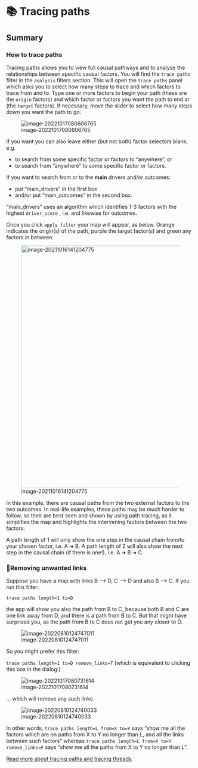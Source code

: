 # 📚 Tracing paths {#xtracing-paths}

## Summary

### How to trace paths{#howtotracepathsandrobustness}

Tracing paths allows you to view full causal pathways and to analyse the relationships between specific causal factors. You will find the `trace paths` filter in the `analysis` filters section. This will open the `trace paths` panel which asks you to select how many steps to trace and which factors to trace from and to. Type one or more factors to begin your path (these are the `origin` factors) and which factor or factors you want the path to end at (the `target` factors). If necessary, move the slider to select how many steps down you want the path to go. 

![image-20221017080606765](_assets/image-20221017080606765.png)

If you want you can also leave either (but not both) factor selectors blank, e.g.

- to search from some specific factor or factors to "anywhere", or 
-  to search from "anywhere" to some specific factor or factors.

If you want to search from or to the **main** drivers and/or outcomes:

- put "main_drivers" in the first box
- and/or put "main_outcomes" in the second box.

"main_drivers" uses an algorithm which identifies 1-3 factors with the highest `driver_score` , i.e. and likewise for outcomes. 

Once you click `apply filter` your map will appear, as below. Orange indicates the origin(s) of the path, purple the target factor(s) and green any factors in between.

![image-20211016141204775](_assets/image-20211016141204775.png){width=650}

In this example, there are causal paths from the two external factors to the two outcomes. In real-life examples, these paths may be much harder to follow, so their are best seen and shown by using path tracing, as it simplifies the map and highlights the intervening factors between the two factors.

A path length of 1 will only show the one step in the causal chain from/to your chosen factor, i.e. A ➜ B. A path length of 2 will also show the next step in the causal chain (if there is one!), i.e. A ➜ B ➜ C.

### 🧪Removing unwanted links

Suppose you have a map with links B --> D, C --> D and also B --> C. If you run this filter:

`trace paths length=1 to=D`

the app will show you also the path from B to C, because both B and C are one link away from D, and there is a path from B to C. But that might have surprised you, as the path from B to C does not get you any closer to D. 

![image-20220810124747011](_assets/image-20220810124747011.png)

So you might prefer this filter:

`trace paths length=1 to=D remove_links=T` (which is equivalent to clicking this box in the dialog:)

![image-20221017080731614](_assets/image-20221017080731614.png)

... which will remove any such links. 

![image-20220810124740033](_assets/image-20220810124740033.png)

In other words, `trace paths length=L from=X to=Y` says "show me all the factors which are on paths from X to Y no longer than L, and all the links between such factors" whereas `trace paths length=L from=X to=Y remove_links=F` says "show me all the paths from X to Y no longer than L". 

[Read more about tracing paths and tracing threads](#xcontinuity).

<!--### How to calculate robustness

Once you have applied the [trace path filter](#howtotracepathsandrobustness), you can find the robustness calculations in the `robustness` tab. Here is the table for the example above.

![UpSR4OnxP6](_assets/UpSR4OnxP6.gif){width=650}

![image-20211017130218716](_assets/image-20211017130218716.png){width=650}

In this tab you will find a table displaying the number of links between your `origin` and `target` factors. A larger number means more evidence; more pieces would have to be deleted until we gave up the hypothesis that the Origin factors influence the Target factors at all. 

For example, in the top row of the table above you can see that there is more evidence that rainfall influenced both of the targets compared to the influence of loss of forests. In the first column, you can see that there is more evidence of the influence of external factors on people moving away than on people getting angry.

The [following section](#howtoanalyseobustness) will expand on how to understand these figures.



## Understanding robustness{#analysingrobustness}

Robustness identifies how many pieces of evidence (individual mentions of individual links) would have to be deleted so that there is no longer any path from the Origin factors to the Target factors. It is important to understand a large number does *not* necessarily mean that this path is *strong* in the sense that the Origin factors have a *large* effect on the Target factors. It says there is plenty of evidence for the path, *whatever its strength*.

Subtotals are provided for each Origin factor, when there is more than one, and/or for each Target factor, when there is more than one; it can be useful to compare the amount of evidence for the impact of each Origin factor (and/or Target factor).

These numbers are not very useful on their own. But they are useful for comparisons. 

## Amount of overlap

If you look at the robustness of the path from interventions B and C to an outcome E, one thing you can do is compare the sum of the score for the two sets of paths and compare it with the overall score. If the overall score is more or less the same as the larger of the score for B and the score for C, you can assume that the (evidence for the) intervention paths overlap - so if the score for B is larger, you could say that C uses many of the same paths. But if the overall score is more like the sum of the two, you can deduce that the interventions work more independently. So for example if you are already funding intervention B, and you have to decide whether to fund C or D, and your causal map says that the score from C to E and from D to E are similar, you'd want to look at the pairs - you'd want to look at B plus C to E and compare it with B plus D to E. B + D might have a much larger score than C +D, because C shares many paths with B, but D doesn't. So you'd want to fund D, as the combination of B and D would be more robust.  

Of course, in principle you can see all of this just by looking at the maps and to what extent B, C and D share paths to E. But sometimes it is hard to see and this metric anchors a narrative description in actual numbers.

## Tracing paths and calculating robustness *by field* {#xtracing-paths-by-field}

### Tracing paths by field, e.g. "by source" 

[this is superseded by [thread tracing](#xtracing-threads)]

Don't fall into the [transitivity trap](#xtransitivity-trap)! 

The trouble with the existing maps is that if you ask for paths from A to C, it might include links from sources which never actually mentioned any complete path from A to C. It might even be that there is no complete path from A to C in the sense that no single source mentioned any such path in its entirety.

By default, path tracing shows all the paths from the origin (set of) factors to the target (set of) factors which can be constructed using information from *different sources*. But sometimes this is not what we want. We only want to see paths which were actually mentioned in their entirety by individual sources. It is easy to construct a single such map from origin to target for a single source. And if we are interested in more than one source, we can combine those maps to construct a shared map for that group of sources. 

By setting the field to `source_id` you only show links which are part of a complete path which at least one individual source mentioned in its entirety. The width of the links can be set to a new metric, namely the number of sources whose complete evidence included that path: who mentioned a complete path which ends at the consequence factor of the link.   So you could for example set the width of the links to this new metric but for comparison set the link label to a familiar metric (e.g. `count: link_id`): the total number of mentions of the link (regardless of which source they are from, i.e. including sources which never mentioned this link as part of a whole path).

Even these maps can still be misleading: you must not assume that any arbitrary path you can trace through the map was actually mentioned by one particular source. You only know that *each of its links* was *part of some path* which was mentioned in its entirety by some source.

### Calculating robustness by field, e.g. "by source"


Just because there is a lot of evidence for all the different parts of a path does not mean that any one source, or type of source, actually mentioned all those parts. 

For this reason, `trace robustness` also lets you ask that question. 

![image-20211119164551704](_assets/image-20211119164551704.png)

For example you can put `source_id` in the box in order to count how many sources mentioned at least one entire path from the source to the target factor(s).  

This is important because it's usually more credible to ask how many people mentioned all the bits of some path than to ask how many pieces of evidence are there altogether.

Or you could put `District` to find out, looking at each district individually, there is evidence (possibly assembled from different sources within that district) for the path.   -->

